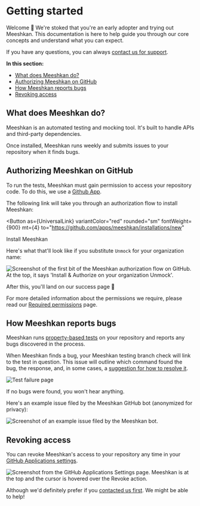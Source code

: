 
# Getting started

Welcome <span role="img" aria-label="waving hand">👋</span> We're stoked that you're an early adopter and trying out Meeshkan. This documentation is here to help guide you through our core concepts and understand what you can expect.

If you have any questions, you can always [contact us for support](/contact/).

**In this section:**

- [What does Meeshkan do?](#what-does-meeshkan-do)
- [Authorizing Meeshkan on GitHub](#authorizing-meeshkan-on-github)
- [How Meeshkan reports bugs](#how-meeshkan-reports-bugs)
- [Revoking access](#revoking-access)

## What does Meeshkan do?

Meeshkan is an automated testing and mocking tool. It's built to handle APIs and third-party dependencies.

Once installed, Meeshkan runs weekly and submits issues to your repository when it finds bugs.

## Authorizing Meeshkan on GitHub

To run the tests, Meeshkan must gain permission to access your repository code. To do this, we use a [Github App](https://developer.github.com/apps/differences-between-apps/).

The following link will take you through an authorization flow to install Meeshkan:

<Button
  as={UniversalLink}
  variantColor="red"
  rounded="sm"
  fontWeight={900}
  mt={4}
  to="https://github.com/apps/meeshkan/installations/new"
>
  Install Meeshkan
</Button>

Here's what that'll look like if you substitute `Unmock` for your organization name:

![Screenshot of the first bit of the Meeshkan authorization flow on GitHub. At the top, it says 'Install & Authorize on your organization Unmock'.](https://user-images.githubusercontent.com/26869552/81223394-36a11d80-8fe6-11ea-91db-d7c4224b7894.png)

After this, you'll land on our success page <span role="img" aria-label="party popper">🎉</span>

For more detailed information about the permissions we require, please read our [Required permissions](./required-permissions) page.

## How Meeshkan reports bugs

Meeshkan runs [property-based tests](/docs/faq/#what-is-property-based-testing) on your repository and reports any bugs discovered in the process.

When Meeshkan finds a bug, your Meeshkan testing branch check will link to the test in question. This issue will outline which command found the bug, the response, and, in some cases, a [suggestion for how to resolve it](/docs/how-meeshkan-works/#suggested-fixes).

![Test failure page](https://media.graphcms.com/1cB1gX9SvSestn25tohj)

If no bugs were found, you won't hear anything.

Here's an example issue filed by the Meeshkan GitHub bot (anonymized for privacy):

![Screenshot of an example issue filed by the Meeshkan bot.](https://user-images.githubusercontent.com/26869552/81219610-4e75a300-8fe0-11ea-9760-a41cb1a1812c.png)

## Revoking access

You can revoke Meeshkan's access to your repository any time in your [GitHub Applications settings](https://github.com/settings/applications).

![Screenshot from the GitHub Applications Settings page. Meeshkan is at the top and the cursor is hovered over the Revoke action.](https://user-images.githubusercontent.com/26869552/81219329-f474dd80-8fdf-11ea-90a0-b0e65c59733e.png)

Although we'd definitely prefer if you [contacted us first](/contact/). We might be able to help!
